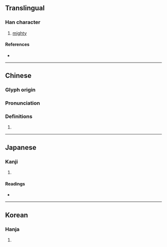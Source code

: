{{character info/new}}
==Translingual==

===Han character===
{{Han char|rn=9|rad=人|as=05|sn=7|four=21219|canj=OMFM,XOMFM|ids=⿰亻丕}}

# [[mighty]]

====References====
* {{Han ref|kx=0097.130|dkj=00487|dj=0206.010|hdz=10131.010|uh=4F3E|ud=20286|bh=CA60|bd=51808}}

----

==Chinese==
{{zh-forms}}

===Glyph origin===
{{Han etym}}

===Pronunciation===
{{zh-pron
|m=pī
|c=pei1
|mc=y
|oc=y
|ma=
|cat=a
}}

===Definitions===
{{zh-hanzi}}

# {{rfdef|lang=zh}}

----

==Japanese==

===Kanji===
{{ja-kanji|grade=|rs=人05}}

# {{defn|lang=ja|sort=人05}}

====Readings====
* {{ja-readings|on=[[ひ]] (hi), [[び]] (bi), [[はい]] (hai), [[へ]] (he)|kun=[[おおいさま]] (ooisama)}}

----

==Korean==

===Hanja===
{{ko-hanja|hangeul=비|rv=bi|mr=pi}}

# {{defn|lang=ko|sort=人05}}